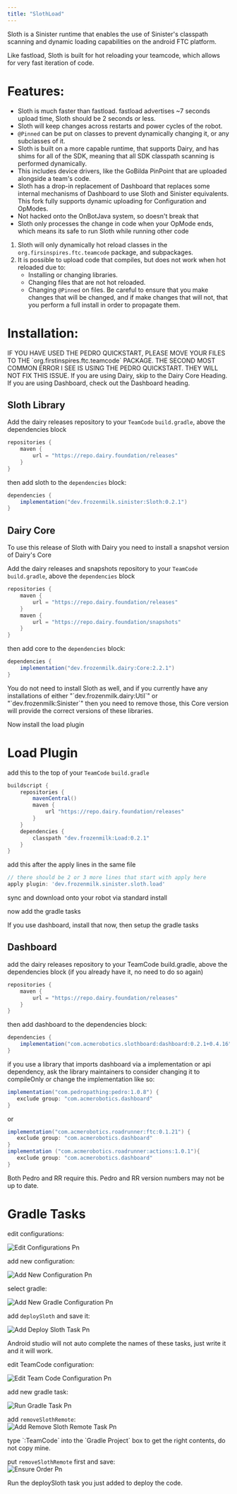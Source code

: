 ```yaml
---
title: "SlothLoad"
---
```



Sloth is a Sinister runtime that enables the use of Sinister's classpath scanning and dynamic loading capabilities on the android FTC platform.


Like fastload, Sloth is built for hot reloading your teamcode, which allows for very fast iteration of code.


# Features:


- Sloth is much faster than fastload. fastload advertises ~7 seconds upload time, Sloth should be 2 seconds or less.
- Sloth will keep changes across restarts and power cycles of the robot.
- `@Pinned` can be put on classes to prevent dynamically changing it, or any subclasses of it.
- Sloth is built on a more capable runtime, that supports Dairy, and has shims for all of the SDK, meaning that all SDK classpath scanning is performed dynamically.
- This includes device drivers, like the GoBilda PinPoint that are uploaded alongside a team's code.
- Sloth has a drop-in replacement of Dashboard that replaces some internal mechanisms of Dashboard to use Sloth and Sinister equivalents. This fork fully supports dynamic uploading for Configuration and OpModes.
- Not hacked onto the OnBotJava system, so doesn't break that
- Sloth only processes the change in code when your OpMode ends, which means its safe to run Sloth while running other code


1. Sloth will only dynamically hot reload classes in the `org.firsinspires.ftc.teamcode` package, and subpackages.
2. It is possible to upload code that compiles, but does not work when hot reloaded due to:
   - Installing or changing libraries.
   - Changing files that are not hot reloaded.
   - Changing `@Pinned` on files. Be careful to ensure that you make changes that will be changed, and if make changes that will not, that you perform a full install in order to propagate them.


# Installation:


<Note>
  IF YOU HAVE USED THE PEDRO QUICKSTART, PLEASE MOVE YOUR FILES TO THE `org.firstinspires.ftc.teamcode` PACKAGE. THE SECOND MOST COMMON ERROR I SEE IS USING THE PEDRO QUICKSTART. THEY WILL NOT FIX THIS ISSUE.
</Note>


<Info>
  If you are using Dairy, skip to the Dairy Core Heading. If you are using Dashboard, check out the Dashboard heading.
</Info>


## Sloth Library


Add the dairy releases repository to your `TeamCode` `build.gradle`, above the dependencies block


```gradle
repositories {
    maven {
        url = "https://repo.dairy.foundation/releases"
    }
}
```


then add sloth to the `dependencies` block:


```gradle
dependencies {
    implementation("dev.frozenmilk.sinister:Sloth:0.2.1")
}
```


## Dairy Core


<Info>
  To use this release of Sloth with Dairy you need to install a snapshot version of Dairy's Core
</Info>


Add the dairy releases and snapshots repository to your `TeamCode` `build.gradle`, above the `dependencies` block


```gradle
repositories {
    maven {
        url = "https://repo.dairy.foundation/releases"
    }
    maven {
        url = "https://repo.dairy.foundation/snapshots"
    }
}
```


then add core to the `dependencies` block:


```gradle
dependencies {
    implementation("dev.frozenmilk.dairy:Core:2.2.1")
}
```


<Note>
  You do not need to install Sloth as well, and if you currently have any installations of either "`dev.frozenmilk.dairy:Util`" or "`dev.frozenmilk:Sinister`" then you need to remove those, this Core version will provide the correct versions of these libraries.
</Note>


Now install the load plugin


# Load Plugin


add this to the top of your `TeamCode` `build.gradle`


```gradle
buildscript {
    repositories {
        mavenCentral()
        maven {
            url "https://repo.dairy.foundation/releases"
        }
    }
    dependencies {
        classpath "dev.frozenmilk:Load:0.2.1"
    }
}
```


add this after the apply lines in the same file


```gradle
// there should be 2 or 3 more lines that start with apply here
apply plugin: 'dev.frozenmilk.sinister.sloth.load'
```


sync and download onto your robot via standard install


now add the gradle tasks


<Note>
  If you use dashboard, install that now, then setup the gradle tasks
</Note>


## Dashboard


add the dairy releases repository to your TeamCode build.gradle, above the dependencies block (if you already have it, no need to do so again)


```gradle
repositories {
    maven {
        url = "https://repo.dairy.foundation/releases"
    }
}
```


then add dashboard to the dependencies block:


```gradle
dependencies {
    implementation("com.acmerobotics.slothboard:dashboard:0.2.1+0.4.16")
}
```


<Note>
  if you use a library that imports dashboard via a implementation or api dependency, ask the library maintainers to consider changing it to compileOnly or change the implementation like so:
</Note>


```gradle
implementation("com.pedropathing:pedro:1.0.8") {
   exclude group: "com.acmerobotics.dashboard"
}
```


or


```gradle
implementation("com.acmerobotics.roadrunner:ftc:0.1.21") {
   exclude group: "com.acmerobotics.dashboard"
}
implementation ("com.acmerobotics.roadrunner:actions:1.0.1"){
   exclude group: "com.acmerobotics.dashboard"
}
```


<Info>
  Both Pedro and RR require this. Pedro and RR version numbers may not be up to date.
</Info>


# Gradle Tasks


edit configurations:


![Edit Configurations Pn](/images/edit_configurations.png)


add new configuration:


![Add New Configuration Pn](/images/add_new_configuration.png)


select gradle:


![Add New Gradle Configuration Pn](/images/add_new_gradle_configuration.png)


add `deploySloth` and save it:


![Add Deploy Sloth Task Pn](/images/add_deploySloth_task.png)


<Note>
  Android studio will not auto complete the names of these tasks, just write it and it will work.
</Note>


edit TeamCode configuration:


![Edit Team Code Configuration Pn](/images/edit_TeamCode_configuration.png)


add new gradle task:


![Run Gradle Task Pn](/images/run_gradle_task.png)


add `removeSlothRemote`:\
![Add Remove Sloth Remote Task Pn](/images/add_removeSlothRemote_task.png)


<Note>
  type `:TeamCode` into the `Gradle Project` box to get the right contents, do not copy mine.
</Note>


put `removeSlothRemote` first and save:\
![Ensure Order Pn](/images/ensure_order.png)


Run the deploySloth task you just added to deploy the code.

